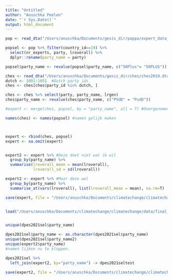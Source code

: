 ```yaml
---
title: "Untitled"
author: "Anuschka Peelen"
date: "`r Sys.Date()`"
output: html_document
---
```


```r

pop <- read_dta("/Users/anuschka/Documents/gesis_dir/poppa/expert_data_stata.dta")

popsel <- pop %>% filter(country_id==19) %>%
  select(nr_experts, party, lroverall) %>%
  dplyr::rename(party_name = party) 

popsel$party_name <- revalue(popsel$party_name, c("50Plus"= "50PLUS"))

ches <- read_dta("/Users/anuschka/Documents/gesis_dir/ches/ches2019.dta")
dutch <- 1001:1051  #Dutch party ids
ches <- ches[ches$party_id %in% dutch, ] 

ches <- ches %>% select(party, party_name, lrgen) 
ches$party_name <- revalue(ches$party_name, c("PVdD" = "PvdD"))

#expert <- merge(ches, popsel, by = "party_name", all = T) #Overgenomen van jouw website maar krijg veel meer observaties

names(ches) <- names(popsel) #namen gelijk maken



expert <- rbind(ches, popsel)
expert <- na.omit(expert)


expert2 <- expert %>% #Deze doet niet wat ik wil
  group_by(party_name) %>%
  summarise(lroverall_mean = mean(lroverall),
            lroverall_sd = sd(lroverall))

expert2 <- expert %>% #Maar deze wel
  group_by(party_name) %>%
  summarise_at(vars(lroverall), list(lroverall_mean = mean), na.rm=T) 

save(expert, file = "/Users/anuschka/Documents/climatechange/climatechange/data/all_waves/expert.RData")


load("/Users/anuschka/Documents/climatechange/climatechange/data/final_data/dpes2021sel.RData")


unique(dpes2021sel$party_name)

dpes2021sel$party_name <- as.character(dpes2021sel$party_name)
unique(dpes2021sel$party_name2)
unique(expert2$party_name)
#namen lijken nu te kloppen. 

dpes2021sel %>% 
  left_join(expert2, by="party_name") -> dpes2021seltest

save(expert2, file = "/Users/anuschka/Documents/climatechange/climatechange/data/all_waves/expert.RData")

```

